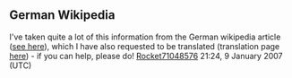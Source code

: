 <article id="8843394" title=Talk:Flute quartet>
	<talkpage id="8843394" title="Talk:Flute quartet">
{{Classical|class=}}
== German Wikipedia ==
I've taken quite a lot of this information from the German wikipedia article ([http://de.wikipedia.org/wiki/Fl%C3%B6tenquartett see here]), which I have also requested to be translated (translation page [http://en.wikipedia.org/wiki/Wikipedia:Translation/Flute_Quartet here]) - if you can help, please do! [[User:Rocket71048576|Rocket71048576]] 21:24, 9 January 2007 (UTC)
	</talkpage>
</article>